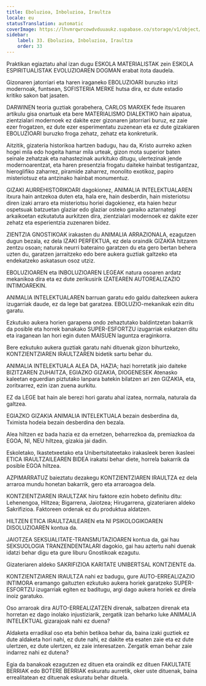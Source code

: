 ```yaml
---
title: Eboluzioa, Inboluzioa, Iraultza
locale: eu
statusTranslation: automatic
coverImage: https://lhvmrqwrcowdvduuaukz.supabase.co/storage/v1/object/public/strapi-uploads/small_cover-educacion-fundamental.webp-2d51a7828a2b1309555be27f7e2a61a0.webp
sidebar:
    label: 33. Eboluzioa, Inboluzioa, Iraultza
    order: 33
---
```

Praktikan egiaztatu ahal izan dugu ESKOLA MATERIALISTAK zein ESKOLA ESPIRITUALISTAK EVOLUZIOAREN DOGMAN erabat itota daudela.

Gizonaren jatorriari eta haren iraganeko EBOLUZIOARI buruzko iritzi modernoak, funtsean, SOFISTERIA MERKE hutsa dira, ez dute estadio kritiko sakon bat jasaten.

DARWINEN teoria guztiak gorabehera, CARLOS MARXEK fede itsuaren artikulu gisa onartuak eta bere MATERIALISMO DIALEKTIKO hain aipatua, zientzialari modernoek ez dakite ezer gizonaren jatorriari buruz, ez zaie ezer frogatzen, ez dute ezer esperimentatu zuzenean eta ez dute gizakiaren EBOLUZIOARI buruzko froga zehatz, zehatz eta konkreturik.

Aitzitik, gizateria historikoa hartzen badugu, hau da, Kristo aurreko azken hogei mila edo hogeita hamar mila urteak, gizon mota superior baten seinale zehatzak eta nahastezinak aurkituko ditugu, ulertezinak jende modernoarentzat, eta haren presentzia frogatu daiteke hainbat testigantzaz, hieroglifiko zaharrez, piramide zaharrez, monolito exotikoz, papiro misteriotsuz eta antzinako hainbat monumentuz.

GIZAKI AURREHISTORIKOARI dagokionez, ANIMALIA INTELEKTUALAREN itxura hain antzekoa duten eta, hala ere, hain desberdin, hain misteriotsu diren izaki arraro eta misteriotsu horiei dagokienez, eta haien hezur ospetsuak batzuetan glaziar edo glaziar osteko garaiko aztarnategi arkaikoetan ezkutatuta aurkitzen dira, zientzialari modernoek ez dakite ezer zehatz eta esperientzia zuzenaren bidez.

ZIENTZIA GNOSTIKOAK irakasten du ANIMALIA ARRAZIONALA, ezagutzen dugun bezala, ez dela IZAKI PERFEKTUA, ez dela oraindik GIZAKIA hitzaren zentzu osoan; naturak neurri bateraino garatzen du eta gero bertan behera uzten du, garatzen jarraitzeko edo bere aukera guztiak galtzeko eta endekatzeko askatasun osoz utziz.

EBOLUZIOAREN eta INBOLUZIOAREN LEGEAK natura osoaren ardatz mekanikoa dira eta ez dute zerikusirik IZATEAREN AUTOREALIZAZIO INTIMOAREKIN.

ANIMALIA INTELEKTUALAREN barruan garatu edo galdu daitezkeen aukera izugarriak daude, ez da lege bat garatzea. EBOLUZIO-mekanikak ezin ditu garatu.

Ezkutuko aukera horien garapena ondo zehaztutako baldintzetan bakarrik da posible eta horrek banakako SUPER-ESFORTZU izugarriak eskatzen ditu eta iraganean lan hori egin duten MAISUEN laguntza eraginkorra.

Bere ezkutuko aukera guztiak garatu nahi dituenak gizon bihurtzeko, KONTZIENTZIAREN IRAULTZAREN bidetik sartu behar du.

ANIMALIA INTELEKTUALA ALEA DA, HAZIA; hazi horretatik jaio daiteke BIZITZAREN ZUHAITZA, EGIAZKO GIZAKIA, DIOGENESEK Atenasko kaleetan eguerdian piztutako lanpara batekin bilatzen ari zen GIZAKIA, eta, zoritxarrez, ezin izan zuena aurkitu.

EZ da LEGE bat hain ale berezi hori garatu ahal izatea, normala, naturala da galtzea.

EGIAZKO GIZAKIA ANIMALIA INTELEKTUALA bezain desberdina da, Tximista hodeia bezain desberdina den bezala.

Alea hiltzen ez bada hazia ez da ernetzen, beharrezkoa da, premiazkoa da EGOA, NI, NEU hiltzea, gizakia jai dadin.

Eskoletako, Ikastetxeetako eta Unibertsitateetako irakasleek beren ikasleei ETICA IRAULTZAILEAREN BIDEA irakatsi behar diete, horrela bakarrik da posible EGOA hiltzea.

AZPIMARRATUZ baieztatu dezakegu KONTZIENTZIAREN IRAULTZA ez dela arraroa mundu honetan bakarrik, gero eta arraroagoa dela.

KONTZIENTZIAREN IRAULTZAK hiru faktore ezin hobeto definitu ditu: Lehenengoa, Hiltzea; Bigarrena, Jaiotzea; Hirugarrena, gizateriaren aldeko Sakrifizioa. Faktoreen ordenak ez du produktua aldatzen.

HILTZEN ETICA IRAULTZAILEAREN eta NI PSIKOLOGIKOAREN DISOLUZIOAREN kontua da.

JAIOTZEA SEKSUALITATE-TRANSMUTAZIOAREN kontua da, gai hau SEKSUOLOGIA TRANZENDENTALARI dagokio, gai hau aztertu nahi duenak idatzi behar digu eta gure liburu Gnostikoak ezagutu.

Gizateriaren aldeko SAKRIFIZIOA KARITATE UNIBERTSAL KONTZIENTE da.

KONTZIENTZIAREN IRAULTZA nahi ez badugu, gure AUTO-ERREALIZAZIO INTIMORA eramango gaituzten ezkutuko aukera horiek garatzeko SUPER-ESFORTZU izugarriak egiten ez baditugu, argi dago aukera horiek ez direla inoiz garatuko.

Oso arraroak dira AUTO-ERREALIZATZEN direnak, salbatzen direnak eta horretan ez dago inolako injustiziarik, zergatik izan beharko luke ANIMALIA INTELEKTUAL gizarajoak nahi ez duena?

Aldaketa erradikal oso eta behin betikoa behar da, baina izaki guztiek ez dute aldaketa hori nahi, ez dute nahi, ez dakite eta esaten zaie eta ez dute ulertzen, ez dute ulertzen, ez zaie interesatzen. Zergatik eman behar zaie indarrez nahi ez dutena?

Egia da banakoak ezagutzen ez dituen eta oraindik ez dituen FAKULTATE BERRIAK edo BOTERE BERRIAK eskuratu aurretik, oker uste dituenak, baina errealitatean ez dituenak eskuratu behar dituela.

